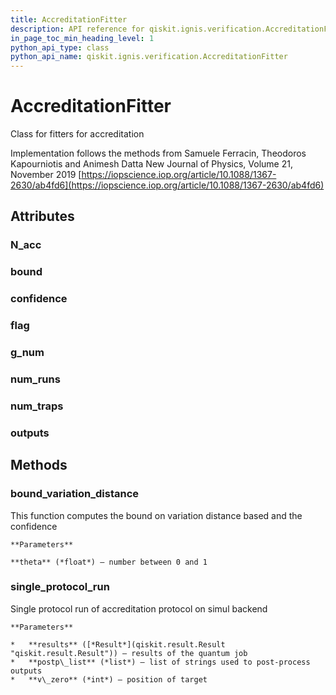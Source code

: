 ```yaml
---
title: AccreditationFitter
description: API reference for qiskit.ignis.verification.AccreditationFitter
in_page_toc_min_heading_level: 1
python_api_type: class
python_api_name: qiskit.ignis.verification.AccreditationFitter
---
```


# AccreditationFitter

<Class id="qiskit.ignis.verification.AccreditationFitter" github="https://github.com/qiskit-community/qiskit-ignis/tree/stable/0.3/qiskit/ignis/verification/accreditation/fitters.py" signature="AccreditationFitter">
  Class for fitters for accreditation

  Implementation follows the methods from Samuele Ferracin, Theodoros Kapourniotis and Animesh Datta New Journal of Physics, Volume 21, November 2019 [https://iopscience.iop.org/article/10.1088/1367-2630/ab4fd6](https://iopscience.iop.org/article/10.1088/1367-2630/ab4fd6)

  ## Attributes

  ### N\_acc

  <Attribute id="qiskit.ignis.verification.AccreditationFitter.N_acc" signature="= 0" />

  ### bound

  <Attribute id="qiskit.ignis.verification.AccreditationFitter.bound" signature="= 1" />

  ### confidence

  <Attribute id="qiskit.ignis.verification.AccreditationFitter.confidence" signature="= 1" />

  ### flag

  <Attribute id="qiskit.ignis.verification.AccreditationFitter.flag" signature="= 'accepted'" />

  ### g\_num

  <Attribute id="qiskit.ignis.verification.AccreditationFitter.g_num" signature="= 1" />

  ### num\_runs

  <Attribute id="qiskit.ignis.verification.AccreditationFitter.num_runs" signature="= 0" />

  ### num\_traps

  <Attribute id="qiskit.ignis.verification.AccreditationFitter.num_traps" signature="= 0" />

  ### outputs

  <Attribute id="qiskit.ignis.verification.AccreditationFitter.outputs" signature="= []" />

  ## Methods

  ### bound\_variation\_distance

  <Function id="qiskit.ignis.verification.AccreditationFitter.bound_variation_distance" signature="AccreditationFitter.bound_variation_distance(theta)">
    This function computes the bound on variation distance based and the confidence

    **Parameters**

    **theta** (*float*) – number between 0 and 1
  </Function>

  ### single\_protocol\_run

  <Function id="qiskit.ignis.verification.AccreditationFitter.single_protocol_run" signature="AccreditationFitter.single_protocol_run(results, postp_list, v_zero)">
    Single protocol run of accreditation protocol on simul backend

    **Parameters**

    *   **results** ([*Result*](qiskit.result.Result "qiskit.result.Result")) – results of the quantum job
    *   **postp\_list** (*list*) – list of strings used to post-process outputs
    *   **v\_zero** (*int*) – position of target
  </Function>
</Class>

